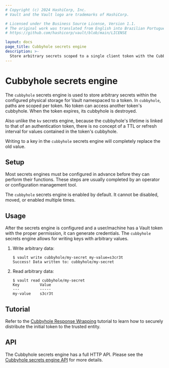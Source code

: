 ```yaml
---
# Copyright (c) 2024 HashiCorp, Inc.
# Vault and the Vault logo are trademarks of HashiCorp.

# Licensed under the Business Source License, Version 1.1.
# The original work was translated from English into Brazilian Portuguese.
# https://github.com/hashicorp/vault/blob/main/LICENSE

layout: docs
page_title: Cubbyhole secrets engine
description: >-
  Store arbitrary secrets scoped to a single client token with the Cubbyhole secrets engine plugin.
---
```


# Cubbyhole secrets engine

The `cubbyhole` secrets engine is used to store arbitrary secrets within the
configured physical storage for Vault namespaced to a token. In `cubbyhole`,
paths are scoped per token. No token can access another token's cubbyhole. When
the token expires, its cubbyhole is destroyed.

Also unlike the `kv` secrets engine, because the cubbyhole's lifetime is
linked to that of an authentication token, there is no concept of a TTL or
refresh interval for values contained in the token's cubbyhole.

Writing to a key in the `cubbyhole` secrets engine will completely replace the
old value.

## Setup

Most secrets engines must be configured in advance before they can perform their
functions. These steps are usually completed by an operator or configuration
management tool.

The `cubbyhole` secrets engine is enabled by default. It cannot be disabled,
moved, or enabled multiple times.

## Usage

After the secrets engine is configured and a user/machine has a Vault token with
the proper permission, it can generate credentials. The `cubbyhole` secrets
engine allows for writing keys with arbitrary values.

1. Write arbitrary data:

   ```text
   $ vault write cubbyhole/my-secret my-value=s3cr3t
   Success! Data written to: cubbyhole/my-secret
   ```

1. Read arbitrary data:

   ```text
   $ vault read cubbyhole/my-secret
   Key         Value
   ---         -----
   my-value    s3cr3t
   ```

## Tutorial

Refer to the [Cubbyhole Response Wrapping](/vault/tutorials/secrets-management/cubbyhole-response-wrapping)
tutorial to learn how to securely distribute the initial token to the trusted entity.

## API

The Cubbyhole secrets engine has a full HTTP API. Please see the
[Cubbyhole secrets engine API](/vault/api-docs/secret/cubbyhole) for more
details.
